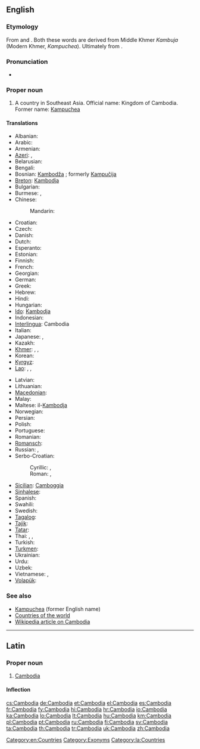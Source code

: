 ==English==
{{wikipedia}}

===Etymology===
From {{etyl|fr|}} {{term|Cambodge|lang=fr}} and {{etyl|pt|}} {{term|Camboja|lang=pt}}. Both these words are derived from Middle Khmer ''Kambuja'' (Modern Khmer, ''Kampuchea''). Ultimately from {{etyl|sa|}} {{term|काम्बोज|tr=kāmbōja|lang=sa||a tribe mentioned in Hindu scripture}}.

===Pronunciation===
* {{audio|En-us-Cambodia.ogg|Audio (US)}}

===Proper noun===
{{en-proper noun}}

# A country in Southeast Asia. Official name: Kingdom of Cambodia. Former name: [[Kampuchea]]

====Translations====
{{trans-top|country in Southeast Asia}}
* Albanian: {{t|sq|Kamboxhia|f}}
* Arabic: {{t|ar|كامبوديا|f|tr=kambuudiya, kambodiya}}
* Armenian: {{t-|hy|Կամբոջա|tr=Kamboǰa}}
* [[Azeri]]: {{t|az|Kamboca}}, {{t|az|Kamboçiya}}
* Belarusian: {{t|be|Камбоджа|f|tr=Kambódža|sc=Cyrl}}
* Bengali: {{t-|bn|কম্বোডিয়া|tr=kamboḍiẏā}}
* Bosnian: [[Kambodža]] {{f}}; formerly [[Kampučija]] {{f}}
* [[Breton]]: [[Kambodja]]
* Bulgarian: {{t|bg|Камбоджа|f|tr=Kambódža|sc=Cyrl}}
* Burmese: {{t|my|ကမ္ဘောဒီးယားနိုင်ငံ|sc=Mymr|xs=Burmese}}, {{t|my|ကမ္ဘောဒီးယား|sc=Mymr}}
* Chinese:
*: Mandarin: {{t-|cmn|柬埔寨|tr=Jiǎnpǔzhài|sc=Hani}}
* Croatian: {{t+|hr|Kambodža|f}}
* Czech: {{t-|cs|Kambodža|f}}
* Danish: {{t-|da|Cambodja}}
* Dutch: {{t+|nl|Cambodja}}
* Esperanto: {{t-|eo|Kamboĝo|xs=Esperanto}}
* Estonian: {{t|et|Kambodža}}
* Finnish: {{t+|fi|Kambodža}}
* French: {{t+|fr|Cambodge|m}}
* Georgian: {{t|ka|კამბოჯა|tr=kamboja|sc=Geor|xs=Georgian}}
* German: {{t+|de|Kambodscha|n}}
* Greek: {{t+|el|Καμπότζη|f|tr=Kambótzi}}
* Hebrew: {{t|he|קמבודיה|f|tr=qambodia}}
* Hindi: {{t|hi|कम्बोडिया|m|tr=kamboḍiyā|xs=Hindi}}
* Hungarian: {{t+|hu|Kambodzsa}}
* [[Ido]]: [[Kambodja]]
* Indonesian: {{t-|id|Kamboja|xs=Indonesian}}
* [[Interlingua]]: Cambodia
* Italian: {{t-|it|Cambogia|f}}
* Japanese: {{t-|ja|カンボディア|tr=Kambodia}}, {{t+|ja|カンボジア|tr=Kambojia}}
* Kazakh: {{t|kk|Камбоджа|tr=Kambodja|sc=Cyrl}}
* [[Khmer]]: {{t-|km|ប្រទេសកម្ពុជា|tr=bprədtēh gəmbpŭjīə|sc=Khmr|xs=Khmer}},  {{t-|km|ស្រុកខ្មែរ|tr=srok kmae|sc=Khmr|xs=Khmer}},  {{t+|km|កម្ពុជា|tr=gəmbpŭjīə|sc=Khmr|xs=Khmer}}
* Korean: {{t+|ko|캄보디아|tr=Kambodia|sc=Hang}}
* [[Kyrgyz]]: {{t|ky|Камбоджа|tr=Kambodja|sc=Cyrl}}
* [[Lao]]: {{t-|lo|ກຳພູຊາ|tr=kam-phuu-saa|sc=Laoo|xs=Lao}}, {{t|lo|ກຳປູເຈຍ|tr=kāṁpūčiẏa|sc=Laoo}}, {{t|lo|ປະເທດກຳປູເຈຍ|tr=patheet kāṁpūčiẏa|sc=Laoo}}
{{trans-mid}}
* Latvian: {{t|lv|Kambodža|f}}
* Lithuanian: {{t|lt|Kambodža|f}}
* [[Macedonian]]: {{t+|mk|Камбоџа|f|tr=Kambódža}}
* Malay: {{t-|ms|Kemboja|xs=Malay}}
* Maltese: il-[[Kambodja]]
* Norwegian: {{t+|no|Kambodsja}}
* Persian: {{t+|fa|کامبوج|tr=Kâmbuj|xs=Persian}}
* Polish: {{t+|pl|Kambodża}}
* Portuguese: {{t+|pt|Camboja|f}}
* Romanian: {{t-|ro|Cambodgia|f}}
* [[Romansch]]: {{t|rm|Cambodscha|f}}
* Russian: {{t+|ru|Камбоджа|tr=Kambódža}},  {{qualifier|former name}} {{t-|ru|Кампучия|f|tr=Kampúčija, Kampučíja}}
* Serbo-Croatian:
*: Cyrillic: {{t|sh|Камбоџа|f}}, {{qualifier|old name}} {{t|sh|Кампучија|f}}
*: Roman: {{t|sh|Kambodža|f}}, {{qualifier|old name}} {{t|sh|Kampučija|f}}
* [[Sicilian]]: [[Camboggia]] {{f}}
* [[Sinhalese]]: {{t|si|කාම්‍බෝජය|tr=kāmbōjaya|sc=Sinh}}
* Spanish: {{t+|es|Camboya|f}}
* Swahili: {{t|sw|Kamboja}}
* Swedish: {{t+|sv|Kambodja}}
* [[Tagalog]]: {{t|tl|Kambodya}}
* [[Tajik]]: {{t|tg|Камбоҷа|tr=Kamboja|sc=Cyrl}}
* [[Tatar]]: {{t|tt|Камбоҗа|tr=Kamboca|sc=Cyrl}}
* Thai: {{qualifier|official}} {{t+|th|กัมพูชา|tr=gampoochaa}}, {{t|th|ประเทศกัมพูชา|tr=prathet gampoochaa|sc=Thai}}, {{qualifier|dialect}} {{t+|th|เขมร|tr=khamen}}
* Turkish: {{t+|tr|Kamboçya}}
* [[Turkmen]]: {{t|tk|Kamboja}}
* Ukrainian: {{t|uk|Камбоджа|f|tr=Kambódža|sc=Cyrl}}
* Urdu: {{t|ur|کمبوڈیا|m|tr=kamboḍiyā|sc=ur-Arab}}
* Uzbek: {{t|uz|Kambodja}}
* Vietnamese: {{t-|vi|Campuchia|xs=Vietnamese}}, {{t|vi|nước Campuchia|xs=Vietnamese}}
* [[Volapük]]: {{t+|vo|Kambocän|xs=Volapük}}
{{trans-bottom}}

===See also===
* [[Kampuchea]] (former English name)
* [[Appendix:Countries of the world|Countries of the world]]
* [[w:Cambodia|Wikipedia article on Cambodia]]

[[Category:en:Countries]]

----

==Latin==
{{wikipedia|lang=la}}

===Proper noun===
{{la-proper noun|Cambodia|Cambodiae|Cambodiae|f|first}}

# [[Cambodia#English|Cambodia]]

====Inflection====
{{la-decl-1st-loc|Cambodi|Cambodi}}

[[Category:Exonyms]]
[[Category:la:Countries]]

[[cs:Cambodia]]
[[de:Cambodia]]
[[et:Cambodia]]
[[el:Cambodia]]
[[es:Cambodia]]
[[fr:Cambodia]]
[[fy:Cambodia]]
[[hi:Cambodia]]
[[hr:Cambodia]]
[[io:Cambodia]]
[[ka:Cambodia]]
[[lo:Cambodia]]
[[lt:Cambodia]]
[[hu:Cambodia]]
[[km:Cambodia]]
[[pl:Cambodia]]
[[pt:Cambodia]]
[[ru:Cambodia]]
[[fi:Cambodia]]
[[sv:Cambodia]]
[[ta:Cambodia]]
[[th:Cambodia]]
[[tr:Cambodia]]
[[uk:Cambodia]]
[[zh:Cambodia]]